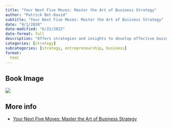 ```yaml
---
title: "Your Next Five Moves: Master the Art of Business Strategy"
author: "Patrick Bet-David"
subtitle: "Your Next Five Moves: Master the Art of Business Strategy"
date: "9/1/2020"
date-modified: "6/22/2022"
date-format: full
description: "Offers strategies and insights to develop effective business strategies, make calculated decisions, and achieve long-term success in the competitive world of business."
categories: [strategy]
subcategories: [strategy, entrepreneurship, business]
format:
  html
---
```


## Book Image

![](/books/yourNextFiveMoves.jpg)

## More info

- [Your Next Five Moves: Master the Art of Business Strategy](https://www.example.com/book/your-next-five-moves){.external}
